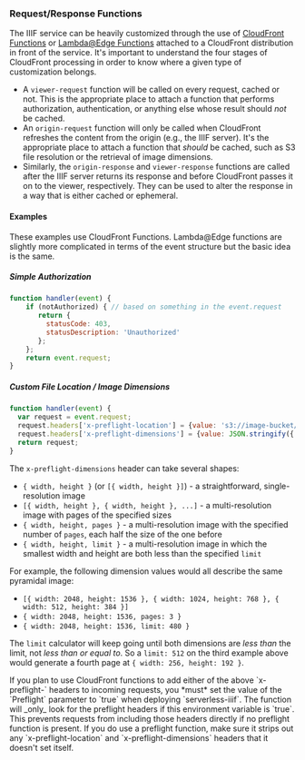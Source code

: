 
### Request/Response Functions

The IIIF service can be heavily customized through the use of [CloudFront Functions](https://docs.aws.amazon.com/AmazonCloudFront/latest/DeveloperGuide/cloudfront-functions.html) or [Lambda@Edge Functions](https://docs.aws.amazon.com/AmazonCloudFront/latest/DeveloperGuide/lambda-at-the-edge.html) attached to a CloudFront distribution in front of the service. It's important to understand the four stages of CloudFront processing in order to know where a given type of customization belongs.

- A `viewer-request` function will be called on every request, cached or not. This is the appropriate place to attach 
  a function that performs authorization, authentication, or anything else whose result should *not* be cached.
- An `origin-request` function will only be called when CloudFront refreshes the content from the origin (e.g., the IIIF server).
  It's the appropriate place to attach a function that *should* be cached, such as S3 file resolution or the retrieval of
  image dimensions.
- Similarly, the `origin-response` and `viewer-response` functions are called after the IIIF server returns its response
  and before CloudFront passes it on to the viewer, respectively. They can be used to alter the response in a way that is
  either cached or ephemeral.

#### Examples

These examples use CloudFront Functions. Lambda@Edge functions are slightly more complicated in terms of the event structure but the basic idea is the same.

##### Simple Authorization

```JavaScript
function handler(event) {
    if (notAuthorized) { // based on something in the event.request
       return {
         statusCode: 403,
         statusDescription: 'Unauthorized'
       };
    };
    return event.request;
}
```

##### Custom File Location / Image Dimensions

```JavaScript
function handler(event) {
  var request = event.request;
  request.headers['x-preflight-location'] = {value: 's3://image-bucket/path/to/correct/image.tif'};
  request.headers['x-preflight-dimensions'] = {value: JSON.stringify({ width: 640, height: 480 })};
  return request;
}
```

The `x-preflight-dimensions` header can take several shapes:

* `{ width, height }` (or `[{ width, height }]`) - a straightforward, single-resolution image
* `[{ width, height }, { width, height }, ...]` - a multi-resolution image with pages of the specified sizes
* `{ width, height, pages }` - a multi-resolution image with the specified number of `pages`, each half the size of the one before
* `{ width, height, limit }` - a multi-resolution image in which the smallest width and height are both less than the specified `limit`

For example, the following dimension values would all describe the same pyramidal image:

* `[{ width: 2048, height: 1536 }, { width: 1024, height: 768 }, { width: 512, height: 384 }]`
* `{ width: 2048, height: 1536, pages: 3 }`
* `{ width: 2048, height: 1536, limit: 480 }`

The `limit` calculator will keep going until both dimensions are _less than_ the limit, not _less than or equal to_. So a `limit: 512` on the third example above would generate a fourth page at `{ width: 256, height: 192 }`.

<Callout>
If you plan to use CloudFront functions to add either of the above `x-preflight-` headers to incoming requests, you *must* set the value of the `Preflight` parameter to `true` when deploying `serverless-iiif`. The function will _only_ look for the preflight headers if this environment variable is `true`. This prevents requests from including those headers directly if no preflight function is present. If you do use a preflight function, make sure it strips out any `x-preflight-location` and `x-preflight-dimensions` headers that it doesn't set itself.

</Callout>
